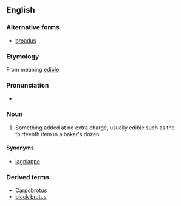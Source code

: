 ==English==

===Alternative forms===
* [[broadus]]

===Etymology===
From {{Gr.}} meaning [[edible]]
:{{etystub|African origin ?  connection with [[brotts]] UK dialect ?}}

===Pronunciation===
* {{a|UK}} {{IPA|/ˈbɹəʊ.təs/}} {{SAMPA|/"br@U.t@s/}}

===Noun===
{{en-noun|es}}

# Something added at no extra charge, usually edible such as the thirteenth item in a baker's dozen.

====Synonyms====
* {{sense|something added at no extra charge}} [[lagniappe]]

===Derived terms===
*[[Carpobrotus]]
*[[black brotus]]
